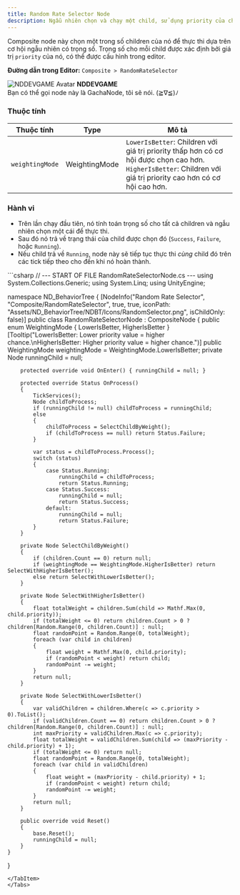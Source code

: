 ```yaml
---
title: Random Rate Selector Node
description: Ngẫu nhiên chọn và chạy một child, sử dụng priority của child làm trọng số.
---
```


Composite node này chọn một trong số children của nó để thực thi dựa trên cơ hội ngẫu nhiên có trọng số. Trọng số cho mỗi child được xác định bởi giá trị `priority` của nó, có thể được cấu hình trong editor.

**Đường dẫn trong Editor:** `Composite > RandomRateSelector`


<div style={{
  border: '2px solid var(--sl-color-red-high)',
  borderRadius: '0.5rem',
  padding: '1rem',
  margin: '2rem 0',
  backgroundColor: 'var(--sl-color-red-low)'
}}>
  <div style={{ display: 'flex', alignItems: 'center', gap: '1rem', marginBottom: '0.5rem' }}>
    <img 
      src="https://avatars.githubusercontent.com/u/111946313?v=4" 
      alt="NDDEVGAME Avatar" 
      style={{ width: '64px', height: '64px', borderRadius: '50%' }} 
    />
    <strong style={{ fontSize: '1.2rem' }}>NDDEVGAME</strong>
  </div>
  <div style={{ paddingLeft: 'calc(64px + 1rem)' }}>
    Bạn có thể gọi node này là GachaNode, tôi sẽ nói. (≧∇≦)ﾉ
  </div>
</div>


### Thuộc tính

| Thuộc tính       | Type         | Mô tả                                                          |
| ---------------- | ------------ | --------------------------------------------------------------- |
| `weightingMode`  | WeightingMode| `LowerIsBetter`: Children với giá trị priority thấp hơn có cơ hội được chọn cao hơn. `HigherIsBetter`: Children với giá trị priority cao hơn có cơ hội cao hơn. |

### Hành vi

-   Trên lần chạy đầu tiên, nó tính toán trọng số cho tất cả children và ngẫu nhiên chọn một cái để thực thi.
-   Sau đó nó trả về trạng thái của child được chọn đó (`Success`, `Failure`, hoặc `Running`).
-   Nếu child trả về `Running`, node này sẽ tiếp tục thực thi *cùng* child đó trên các tick tiếp theo cho đến khi nó hoàn thành.

<Tabs>
<TabItem label="C# Code">
```csharp
// --- START OF FILE RandomRateSelectorNode.cs ---
using System.Collections.Generic;
using System.Linq;
using UnityEngine;

namespace ND_BehaviorTree
{
    [NodeInfo("Random Rate Selector", "Composite/RandomRateSelector", true, true, iconPath: "Assets/ND_BehaviorTree/NDBT/Icons/RandomSelector.png", isChildOnly: false)]
    public class RandomRateSelectorNode : CompositeNode
    {
        public enum WeightingMode { LowerIsBetter, HigherIsBetter }
        [Tooltip("LowerIsBetter: Lower priority value = higher chance.\nHigherIsBetter: Higher priority value = higher chance.")]
        public WeightingMode weightingMode = WeightingMode.LowerIsBetter;
        private Node runningChild = null;

        protected override void OnEnter() { runningChild = null; }

        protected override Status OnProcess()
        {
            TickServices();
            Node childToProcess;
            if (runningChild != null) childToProcess = runningChild;
            else
            {
                childToProcess = SelectChildByWeight();
                if (childToProcess == null) return Status.Failure;
            }
            
            var status = childToProcess.Process();
            switch (status)
            {
                case Status.Running:
                    runningChild = childToProcess;
                    return Status.Running;
                case Status.Success:
                    runningChild = null;
                    return Status.Success;
                default:
                    runningChild = null;
                    return Status.Failure;
            }
        }

        private Node SelectChildByWeight()
        {
            if (children.Count == 0) return null;
            if (weightingMode == WeightingMode.HigherIsBetter) return SelectWithHigherIsBetter();
            else return SelectWithLowerIsBetter();
        }

        private Node SelectWithHigherIsBetter()
        {
            float totalWeight = children.Sum(child => Mathf.Max(0, child.priority));
            if (totalWeight <= 0) return children.Count > 0 ? children[Random.Range(0, children.Count)] : null;
            float randomPoint = Random.Range(0, totalWeight);
            foreach (var child in children)
            {
                float weight = Mathf.Max(0, child.priority);
                if (randomPoint < weight) return child;
                randomPoint -= weight;
            }
            return null;
        }

        private Node SelectWithLowerIsBetter()
        {
            var validChildren = children.Where(c => c.priority > 0).ToList();
            if (validChildren.Count == 0) return children.Count > 0 ? children[Random.Range(0, children.Count)] : null;
            int maxPriority = validChildren.Max(c => c.priority);
            float totalWeight = validChildren.Sum(child => (maxPriority - child.priority) + 1);
            if (totalWeight <= 0) return null;
            float randomPoint = Random.Range(0, totalWeight);
            foreach (var child in validChildren)
            {
                float weight = (maxPriority - child.priority) + 1;
                if (randomPoint < weight) return child;
                randomPoint -= weight;
            }
            return null;
        }

        public override void Reset()
        {
            base.Reset();
            runningChild = null;
        }
    }
}
```
</TabItem>
</Tabs>
